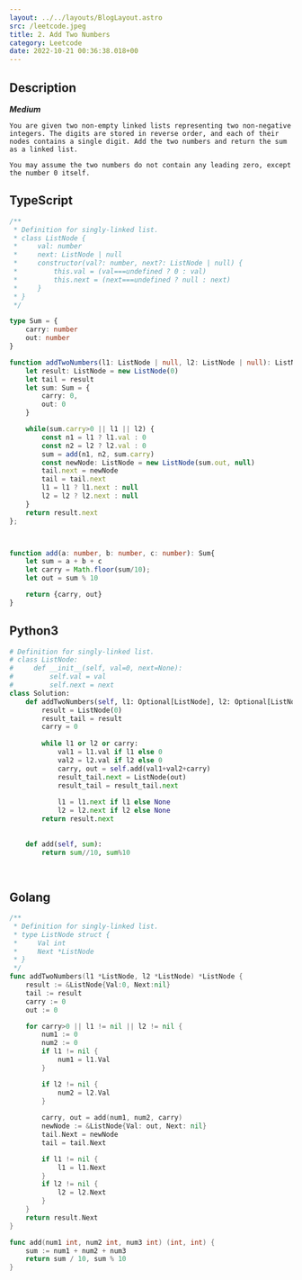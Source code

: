 ```yaml
---
layout: ../../layouts/BlogLayout.astro 
src: /leetcode.jpeg
title: 2. Add Two Numbers
category: Leetcode 
date: 2022-10-21 00:36:38.018+00 
---
```



## Description
***Medium***
```
You are given two non-empty linked lists representing two non-negative integers. The digits are stored in reverse order, and each of their nodes contains a single digit. Add the two numbers and return the sum as a linked list.

You may assume the two numbers do not contain any leading zero, except the number 0 itself.
```

## TypeScript
```typescript
/**
 * Definition for singly-linked list.
 * class ListNode {
 *     val: number
 *     next: ListNode | null
 *     constructor(val?: number, next?: ListNode | null) {
 *         this.val = (val===undefined ? 0 : val)
 *         this.next = (next===undefined ? null : next)
 *     }
 * }
 */

type Sum = {
    carry: number 
    out: number
}

function addTwoNumbers(l1: ListNode | null, l2: ListNode | null): ListNode | null {
    let result: ListNode = new ListNode(0)
    let tail = result 
    let sum: Sum = {
        carry: 0,
        out: 0
    }

    while(sum.carry>0 || l1 || l2) {
        const n1 = l1 ? l1.val : 0 
        const n2 = l2 ? l2.val : 0
        sum = add(n1, n2, sum.carry)
        const newNode: ListNode = new ListNode(sum.out, null)
        tail.next = newNode
        tail = tail.next
        l1 = l1 ? l1.next : null 
        l2 = l2 ? l2.next : null
    }
    return result.next
};



function add(a: number, b: number, c: number): Sum{
    let sum = a + b + c
    let carry = Math.floor(sum/10);
    let out = sum % 10

    return {carry, out}
}
```

## Python3
```python
# Definition for singly-linked list.
# class ListNode:
#     def __init__(self, val=0, next=None):
#         self.val = val
#         self.next = next
class Solution:
    def addTwoNumbers(self, l1: Optional[ListNode], l2: Optional[ListNode]) -> Optional[ListNode]:
        result = ListNode(0)
        result_tail = result 
        carry = 0
        
        while l1 or l2 or carry:
            val1 = l1.val if l1 else 0 
            val2 = l2.val if l2 else 0 
            carry, out = self.add(val1+val2+carry)
            result_tail.next = ListNode(out)
            result_tail = result_tail.next
            
            l1 = l1.next if l1 else None
            l2 = l2.next if l2 else None 
        return result.next
            
            
    def add(self, sum):
        return sum//10, sum%10
    
        
```

## Golang

```go
/**
 * Definition for singly-linked list.
 * type ListNode struct {
 *     Val int
 *     Next *ListNode
 * }
 */
func addTwoNumbers(l1 *ListNode, l2 *ListNode) *ListNode {
    result := &ListNode{Val:0, Next:nil}
    tail := result 
    carry := 0
    out := 0

    for carry>0 || l1 != nil || l2 != nil {
        num1 := 0
        num2 := 0
        if l1 != nil {
            num1 = l1.Val
        }

        if l2 != nil {
            num2 = l2.Val
        }
        
        carry, out = add(num1, num2, carry)
        newNode := &ListNode{Val: out, Next: nil}
        tail.Next = newNode
        tail = tail.Next

        if l1 != nil {
            l1 = l1.Next
        }
        if l2 != nil {
            l2 = l2.Next
        }
    } 
    return result.Next
}

func add(num1 int, num2 int, num3 int) (int, int) {
    sum := num1 + num2 + num3 
    return sum / 10, sum % 10
}

```
